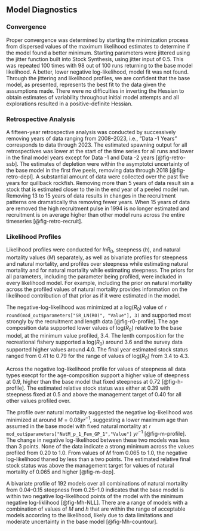 ## Model Diagnostics

### Convergence

Proper convergence was determined by starting the minimization process from dispersed values of the maximum likelihood estimates to determine if the model found a better minimum. Starting parameters were jittered using the jitter function built into Stock Synthesis, using jitter input of 0.5.  This was repeated 100 times with 98 out of 100 runs returning to the base model likelihood. A better, lower negative log-likelihood, model fit was not found. Through the jittering and likelihood profiles, we are confident that the base model, as presented, represents the best fit to the data given the assumptions made. There were no difficulties in inverting the Hessian to obtain estimates of variability throughout initial model attempts and all explorations resulted in a positive-definite Hessian. 


### Retrospective Analysis

A fifteen-year retrospective analysis was conducted by successively removing years of data ranging from 2008--2023, i.e., “Data -1 Years” corresponds to data through 2023. The estimated spawning output for all retrospectives was lower at the start of the time series for all runs and lower in the final model years except for Data -1 and Data -2 years [@fig-retro-ssb]. The estimates of depletion were within the asymptotci uncertainty of the base model in the first five peels, removing data through 2018 [@fig-retro-depl]. A substantial amount of data were collected over the past five years for quillback rockfish. Removing more than 5 years of data result sin a stock that is estimated closer to the \gls{msst} in the end year of a peeled model run. Removing 13 to 15 years of data results in changes in the recruitment patterns ore dramatically tha removing fewer years.  When 15 years of data are removed the high recruitment pulse in 1994 is no longer estimated and recruitment is on average higher than other model runs across the entire timeseries [@fig-retro-recruit].  

 
<!-- Historical analysis (plot of actual estimates from current and previous assessments).  -->

### Likelihood Profiles

Likelihood profiles were conducted for $ln{R_0}$, steepness  ($h$), and natural mortality values ($M$) separately, as well as bivariate profiles for steepness and natural mortality, and profiles over steepness while estimating natural mortality and for natural mortality while estimating steepness. The priors for all parameters, including the parameter being profiled, were included in every likelihood model. For example, including the prior on natural mortality across the profiled values of natural mortality provides information on the likelihood contribution of that prior as if it were estimated in the model.  

The negative-log-likelihood was minimized at a log($R_0$) value of `r round(mod_out$parameters["SR_LN(R0)", "Value"], 3)` and supported most strongly by the recruitment and length data [@fig-r0-profile]. The age composition data supported lower values of log($R_0$) relative to the base model, at the minimum value profiled, 3.4. The lenth composition for the recreational fishery supported a log($R_0$) around 3.6 and the survey data supported higher values around 4.0. The final year estimated stock status ranged from 0.41 to 0.79 for the range of values of log($R_0$) from 3.4 to 4.3.

Across the negative log-likelihood profile for values of steepness all data types execpt for the age-composition support a higher value of steepness at 0.9, higher than the base model that fixed steepness at 0.72 [@fig-h-profile].  The estimated relative stock status was either at 0.39 with steepness fixed at 0.5 and above the management target of 0.40 for all other values profiled over. 

The profile over natural mortality suggested the negative log-likelihood was minimized at around $M = 0.08 yr^{-1}$, suggesting a lower maximum age than assumed in the base model with fixed natural mortality at `r mod_out$parameters["NatM_p_1_Fem_GP_1","Value"]` $yr^{-1}$ [@fig-m-profile]. The change in negative log-likelihood between these two models was less than 3 points. None of the data indicate a strong minimum across the values profiled from 0.20 to 1.0.  From values of $M$  from 0.065 to 1.0, the negative log-likelihood thaned by less than a two points. The estimated relative final stock status was above the management target for values of natural mortality of 0.065 and higher [@fig-m-dep].

A bivariate profile of 192 models over all combinations of natural mortality from 0.04--0.15  steepness from 0.25--1.0 indicates that the base model is within two negative log-likelihood points of the model with the minimum negative log-liklihood [@fig-Mh-NLL].  There are a range of models with a combination of values of $M$ and $h$ that are within the range of acceptable models according to the likelihood, likely due to data limitations and moderate uncertainty in the base model [@fig-Mh-countour]. 

